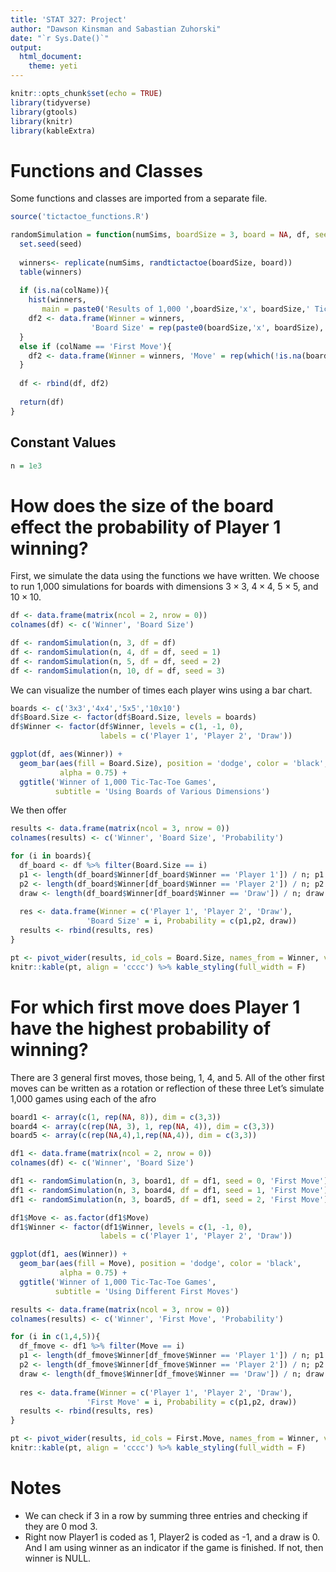 ```yaml
---
title: 'STAT 327: Project'
author: "Dawson Kinsman and Sabastian Zuhorski"
date: "`r Sys.Date()`"
output: 
  html_document:
    theme: yeti
---
```


```r
knitr::opts_chunk$set(echo = TRUE)
library(tidyverse)
library(gtools)
library(knitr)
library(kableExtra)
```

# Functions and Classes
Some functions and classes are imported from a separate file.
```r
source('tictactoe_functions.R')

randomSimulation = function(numSims, boardSize = 3, board = NA, df, seed = 0, colName = NA){
  set.seed(seed)
  
  winners<- replicate(numSims, randtictactoe(boardSize, board))
  table(winners)
  
  if (is.na(colName)){
    hist(winners, 
       main = paste0('Results of 1,000 ',boardSize,'x', boardSize,' Tic-Tac-Toe Games'))
    df2 <- data.frame(Winner = winners, 
                  'Board Size' = rep(paste0(boardSize,'x', boardSize), numSims))
  }
  else if (colName == 'First Move'){
    df2 <- data.frame(Winner = winners, 'Move' = rep(which(!is.na(board))), numSims)
  }
  
  df <- rbind(df, df2)
  
  return(df)
}
```
## Constant Values
```r
n = 1e3
```

# How does the size of the board effect the probability of Player 1 winning?
                              
First, we simulate the data using the functions we have written. We choose to run 1,000 simulations for boards with dimensions $3\times 3$, $4 \times 4$, $5 \times 5$, and $10\times 10$. 
```r
df <- data.frame(matrix(ncol = 2, nrow = 0))
colnames(df) <- c('Winner', 'Board Size')

df <- randomSimulation(n, 3, df = df)
df <- randomSimulation(n, 4, df = df, seed = 1)
df <- randomSimulation(n, 5, df = df, seed = 2)
df <- randomSimulation(n, 10, df = df, seed = 3)
```

We can visualize the number of times each player wins using a bar chart. 
```r
boards <- c('3x3','4x4','5x5','10x10')
df$Board.Size <- factor(df$Board.Size, levels = boards)
df$Winner <- factor(df$Winner, levels = c(1, -1, 0), 
                    labels = c('Player 1', 'Player 2', 'Draw'))

ggplot(df, aes(Winner)) + 
  geom_bar(aes(fill = Board.Size), position = 'dodge', color = 'black', 
           alpha = 0.75) +
  ggtitle('Winner of 1,000 Tic-Tac-Toe Games', 
          subtitle = 'Using Boards of Various Dimensions')
```

We then offer 
```r
results <- data.frame(matrix(ncol = 3, nrow = 0))
colnames(results) <- c('Winner', 'Board Size', 'Probability')

for (i in boards){
  df_board <- df %>% filter(Board.Size == i)
  p1 <- length(df_board$Winner[df_board$Winner == 'Player 1']) / n; p1
  p2 <- length(df_board$Winner[df_board$Winner == 'Player 2']) / n; p2
  draw <- length(df_board$Winner[df_board$Winner == 'Draw']) / n; draw
  
  res <- data.frame(Winner = c('Player 1', 'Player 2', 'Draw'), 
                 'Board Size' = i, Probability = c(p1,p2, draw))
  results <- rbind(results, res)
}

pt <- pivot_wider(results, id_cols = Board.Size, names_from = Winner, values_from = Probability); pt
knitr::kable(pt, align = 'cccc') %>% kable_styling(full_width = F)
```

# For which first move does Player 1 have the highest probability of winning?
There are 3 general first moves, those being, 1, 4, and 5. All of the other first moves can be written as a rotation or reflection of these three
Let's simulate 1,000 games using each of the afro 

```r
board1 <- array(c(1, rep(NA, 8)), dim = c(3,3))
board4 <- array(c(rep(NA, 3), 1, rep(NA, 4)), dim = c(3,3))
board5 <- array(c(rep(NA,4),1,rep(NA,4)), dim = c(3,3))

df1 <- data.frame(matrix(ncol = 2, nrow = 0))
colnames(df) <- c('Winner', 'Board Size')

df1 <- randomSimulation(n, 3, board1, df = df1, seed = 0, 'First Move')
df1 <- randomSimulation(n, 3, board4, df = df1, seed = 1, 'First Move')
df1 <- randomSimulation(n, 3, board5, df = df1, seed = 2, 'First Move')
```

```r
df1$Move <- as.factor(df1$Move)
df1$Winner <- factor(df1$Winner, levels = c(1, -1, 0), 
                    labels = c('Player 1', 'Player 2', 'Draw'))

ggplot(df1, aes(Winner)) + 
  geom_bar(aes(fill = Move), position = 'dodge', color = 'black', 
           alpha = 0.75) +
  ggtitle('Winner of 1,000 Tic-Tac-Toe Games', 
          subtitle = 'Using Different First Moves')
```

```r
results <- data.frame(matrix(ncol = 3, nrow = 0))
colnames(results) <- c('Winner', 'First Move', 'Probability')

for (i in c(1,4,5)){
  df_fmove <- df1 %>% filter(Move == i)
  p1 <- length(df_fmove$Winner[df_fmove$Winner == 'Player 1']) / n; p1
  p2 <- length(df_fmove$Winner[df_fmove$Winner == 'Player 2']) / n; p2
  draw <- length(df_fmove$Winner[df_fmove$Winner == 'Draw']) / n; draw
  
  res <- data.frame(Winner = c('Player 1', 'Player 2', 'Draw'), 
                 'First Move' = i, Probability = c(p1,p2, draw))
  results <- rbind(results, res)
}

pt <- pivot_wider(results, id_cols = First.Move, names_from = Winner, values_from = Probability); pt
knitr::kable(pt, align = 'cccc') %>% kable_styling(full_width = F)
```

# Notes
- We can check if 3 in a row by summing three entries and checking if they are 0 mod 3.
- Right now Player1 is coded as 1, Player2 is coded as -1, and a draw is 0. And I am using winner as an indicator if the game is finished. If not, then winner is NULL.

